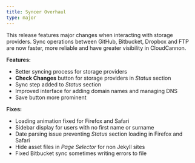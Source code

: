 ```yaml
---
title: Syncer Overhaul
type: major
---
```


This release features major changes when interacting with storage providers. Sync operations between GitHub, Bitbucket, Dropbox and FTP are now faster, more reliable and have greater visibility in CloudCannon.

**Features:**

* Better syncing process for storage providers
* **Check Changes** button for storage providers in *Status* section
* Sync step added to *Status* section
* Improved interface for adding domain names and managing DNS
* Save button more prominent

**Fixes:**

* Loading animation fixed for Firefox and Safari
* Sidebar display for users with no first name or surname
* Date parsing issue preventing *Status* section loading in Firefox and Safari
* Hide asset files in *Page Selector* for non Jekyll sites
* Fixed Bitbucket sync sometimes writing errors to file